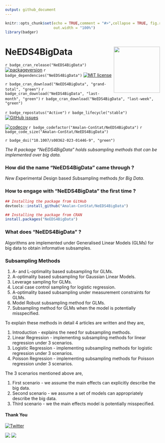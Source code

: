 ```yaml
---
output: github_document
---
```


```r
knitr::opts_chunk$set(echo = TRUE,comment = "#>",collapse = TRUE, fig.retina=2, fig.path = "man/figures/",
                      out.width = "100%")
library(badger)
```

# NeEDS4BigData <img src="man/figures/logo.png" align="right" alt="" width="150" />

<!-- badges: start -->

`r badge_cran_release("NeEDS4BigData")`
[![packageversion](https://img.shields.io/badge/Package%20version-1.0.0-orange.svg?style=flat-square)](commits/main)
`r badge_dependencies("NeEDS4BigData")`
[![MIT license](https://img.shields.io/badge/License-MIT-blue.svg)](https://lbesson.mit-license.org/)

`r badge_cran_download("NeEDS4BigData", "grand-total", "green")`
`r badge_cran_download("NeEDS4BigData", "last-month", "green")`
`r badge_cran_download("NeEDS4BigData", "last-week", "green")`

`r badge_repostatus("Active")`
`r badge_lifecycle("stable")`
[![GitHub issues](https://img.shields.io/github/issues/Amalan-ConStat/NeEDS4BigData.svg?style=popout)](https://github.com/Amalan-ConStat/NeEDS4BigData/issues)

[![codecov](https://codecov.io/gh/Amalan-ConStat/NeEDS4BigData/graph/badge.svg?token=UHFWYFPDSI)](https://codecov.io/gh/Amalan-ConStat/NeEDS4BigData)
`r badge_codefactor("Amalan-ConStat/NeEDS4BigData")`
`r badge_code_size("Amalan-ConStat/NeEDS4BigData")`

`r badge_doi("10.1007/s00362-023-01446-9", "green")`
<!-- badges: end -->

_The R package "NeEDS4BigData" holds subsampling methods that can be implemented over big data._

### How did the name "NeEDS4BigData" came through ?

*Ne*w *E*xperimental *D*esign based *S*ubsampling methods *for Big Data*.

### How to engage with "NeEDS4BigData" the first time ? 

```r
## Installing the package from GitHub
devtools::install_github("Amalan-ConStat/NeEDS4BigData")

## Installing the package from CRAN
install.packages("NeEDS4BigData")
```

### What does "NeEDS4BigData" ?

Algorithms are implemented under Generalised Linear Models (GLMs) for big data to obtain informative subsamples. 

### Subsampling Methods

1. A- and L-optimality based subsampling for GLMs.
2. A-optimality based subsampling for Gaussian Linear Models.
3. Leverage sampling for GLMs.
4. Local case control sampling for logistic regression.
5. A-optimality based subsampling under measurement constraints for GLMs.
6. Model Robust subsampling method for GLMs.
7. Subsampling method for GLMs when the model is potentially misspecified.

To explain these methods in detail $4$ articles are written and they are, 

1. Introduction - explains the need for subsampling methods.
2. Linear Regression - implementing subsampling methods for linear regression under $3$ scenarios.
3. Logistic Regression - implementing subsampling methods for logistic regression under $3$ scenarios.
4. Poisson Regression - implementing subsampling methods for Poisson regression under $3$ scenarios.

The $3$ scenarios mentioned above are,

1. First scenario - we assume the main effects can explicitly describe the big data.
2. Second scenario - we assume a set of models can appropriately describe the big data.
3. Third scenario - we the main effects model is potentially misspecified.

#### Thank You

[![Twitter](https://img.shields.io/twitter/url/https/github.com/Amalan-ConStat/NeEDS4BigData.svg?style=social)](https://twitter.com/intent/tweet?text=Wow:&url=https%3A%2F%2Fgithub.com%2FAmalan-ConStat%2FNeEDS4BigData)

[ ![](https://img.shields.io/badge/LinkedIn-Amalan%20Mahendran-black.svg?style=flat) ]( https://www.linkedin.com/in/amalan-mahendran-72b86b37/)
[ ![](https://img.shields.io/badge/Research%20Gate-Amalan%20Mahendran-black.svg?style=flat) ]( https://www.researchgate.net/profile/Amalan_Mahendran )
